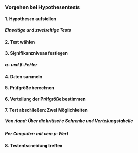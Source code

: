 ### Vorgehen bei Hypothesentests
#### 1. Hypothesen aufstellen
##### Einseitige und zweiseitige Tests
#### 2. Test wählen
#### 3. Signifikanzniveau festlegen
##### α- und β-Fehler
#### 4. Daten sammeln
#### 5. Prüfgröße berechnen
#### 6. Verteilung der Prüfgröße bestimmen
#### 7. Test abschließen: Zwei Möglichkeiten
##### Von Hand: Über die kritische Schranke und Verteilungstabelle
##### Per Computer: mit dem p-Wert
#### 8. Testentscheidung treffen
